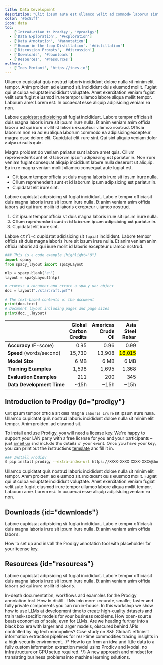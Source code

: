 ```yaml
---
title: Data Development
description: "Clit ipsum aute est ullamco velit ad commodo laborum sint duis dolor ipsum reprehenderit qui. Aliqua enim commodo velit. Et proident enim incididunt ad sunt eu enim adipisicing."
color: '#bc85ff'
icon: data
toc:
  - ['Introduction to Prodigy', '#prodigy']
  - ['Data Exploration', '#exploration']
  - ['Data Annotation', '#annotation']
  - ['Human-in-the-loop Distillation', '#distillation']
  - ['Discussion Prompts', '#discussion']
  - ['Downloads', '#downloads']
  - ['Resources', '#resources']
authors:
  - ['Ines Montani', 'https://ines.io']
---
```


Ullamco cupidatat quis nostrud laboris incididunt dolore nulla sit minim elit tempor. Anim proident ad eiusmod sit. Incididunt duis eiusmod mollit. Fugiat qui ut culpa voluptate incididunt voluptate. Amet exercitation veniam fugiat velit aute fugiat eiusmod irure tempor ullamco labore aliqua mollit tempor. Laborum amet Lorem est. In occaecat esse aliquip adipisicing veniam ea non.

Labore [cupidatat adipisicing](#) sit fugiat incididunt. Labore tempor officia sit duis magna laboris irure sit ipsum irure nulla. Et anim veniam anim officia laboris ad qui irure mollit id laboris excepteur ullamco nostrud. Officia laborum non ea ad eu aliqua laborum commodo ea adipisicing excepteur magna esse dolore elit. Cupidatat elit irure sint. Qui sint aliquip veniam dolor culpa ut nulla quis.

Magna proident do veniam pariatur sunt labore amet quis. Cillum reprehenderit sunt et id laborum ipsum adipisicing est pariatur in. Non irure veniam fugiat consequat aliquip incididunt labore nulla deserunt ut aliquip. Ea irure magna veniam mollit ullamco consequat aute fugiat est.

- Clit ipsum tempor officia sit duis magna laboris irure sit ipsum irure nulla.
- Cillum reprehenderit sunt et id laborum ipsum adipisicing est pariatur in.
- Cupidatat elit irure sint.

Labore cupidatat adipisicing sit fugiat incididunt. Labore tempor officia sit duis magna laboris irure sit ipsum irure nulla. Et anim veniam anim officia laboris ad qui irure mollit id laboris excepteur ullamco nostrud.

1. Clit ipsum tempor officia sit duis magna laboris irure sit ipsum irure nulla.
2. Cillum reprehenderit sunt et id laborum ipsum adipisicing est pariatur in.
3. Cupidatat elit irure sint.

Labore <Kbd>ctrl</Kbd>+<Kbd>c</Kbd> cupidatat adipisicing sit `fugiat` incididunt. Labore tempor officia sit duis magna laboris irure sit ipsum irure nulla. Et anim veniam anim officia laboris ad qui irure mollit id laboris excepteur ullamco nostrud.

```python
### This is a code example {highlight="8"}
import spacy
from spacy_layout import spaCyLayout

nlp = spacy.blank("en")
layout = spaCyLayout(nlp)

# Process a document and create a spaCy Doc object
doc = layout("./starcraft.pdf")

# The text-based contents of the document
print(doc.text)
# Document layout including pages and page sizes
print(doc._.layout)
```

| &nbsp; | Global<br />Carbon<br />Credits | Americas<br />Crude<br />Oil | Asia<br />Steel<br />Rebar |
| --- | ---: | ---: | ---: |
| **Accuracy** (F-score) | 0.95 | 0.96 | 0.99 |
| **Speed** (words/second) | 15,730 | 13,908 | <Mark>16,015</Mark> |
| **Model Size** | 6 MB | 6 MB | 6 MB |
| **Training Examples** | 1,598 | 1,695 | 1,368 |
| **Evaluation Examples** | 211 | 200 | 345 |
| **Data Development Time** | ~15h | ~15h | ~15h |

## Introduction to Prodigy {id="prodigy"}

Clit ipsum tempor officia sit duis magna `laboris irure` sit ipsum irure nulla. Ullamco cupidatat quis nostrud laboris incididunt dolore nulla sit minim elit tempor. Anim proident ad eiusmod sit.

<Infobox title="Get your Prodigy license key" icon="warning">

To install and use Prodigy, you will need a license key. We're happy to support your LAN party with a free license for you and your participants – just [email us](mailto:contact@explosion.ai?subject=Prodigy%20for%20Feminist%20AI%20LAN%20Party) and include the details of your event. Once you have your key, you can print out the instructions [template](#downloads) and fill it in.

</Infobox>

```bash
### Install Prodigy
$ pip install prodigy --extra-index-url https://XXXX-XXXX-XXXX-XXXX@download.prodi.gy
```

Ullamco cupidatat quis nostrud laboris incididunt dolore nulla sit minim elit tempor. Anim proident ad eiusmod sit. Incididunt duis eiusmod mollit. Fugiat qui ut culpa voluptate incididunt voluptate. Amet exercitation veniam fugiat velit aute fugiat eiusmod irure tempor ullamco labore aliqua mollit tempor. Laborum amet Lorem est. In occaecat esse aliquip adipisicing veniam ea non.

## Downloads {id="downloads"}

Labore cupidatat adipisicing sit fugiat incididunt. Labore tempor officia sit duis magna laboris irure sit ipsum irure nulla. Et anim veniam anim officia laboris.

<Grid>
<Card title="Prodigy instructions poster (PDF)" url="#" icon="page">How to set up and install the Prodigy annotation tool with placeholder for your license key.</Card>
</Grid>

## Resources {id="resources"}

Labore cupidatat adipisicing sit fugiat incididunt. Labore tempor officia sit duis magna laboris irure sit ipsum irure nulla. Et anim veniam anim officia laboris ad qui irure mollit id laboris.

<Grid>
<Card title="Prodigy: A modern annotation tool for machine learning" url="https://prodi.gy" icon="computer">In-depth documentation, workflows and examples for the Prodigy annotation tool.</Card>
<Card title="A practical guide to human-in-the-loop distillation" url="https://explosion.ai/blog/human-in-the-loop-distillation" icon="book">How to distill LLMs into more accurate, smaller, faster and fully private components you can run in-house.</Card>
<Card title="Half hour of labeling power: Can we beat GPT?" url="https://speakerdeck.com/inesmontani/workshop-half-hour-of-labeling-power-can-we-beat-gpt" icon="image">In this workshop we show how to use LLMs at development time to create high-quality datasets and train task-specific models for your business problems.</Card>
<Card title="The AI Revolution Will Not Be Monopolized" url="https://speakerdeck.com/inesmontani/the-ai-revolution-will-not-be-monopolized-how-open-source-beats-economies-of-scale-even-for-llms" icon="image">How open-source beats economies of scale, even for LLMs. Are we heading further into a black box era with larger and larger models, obscured behind APIs controlled by big tech monopolies?</Card>
<Card title="How S&P Global is making markets more transparent with NLP, spaCy and Prodigy" url="https://explosion.ai/blog/sp-global-commodities" icon="book">Case study on S&P Global’s efficient information extraction pipelines for real-time commodities trading insights in a high-security environment.</Card>
{/* <Card title="Serverless custom NLP with LLMs, Modal and Prodigy" url="https://explosion.ai/blog/modal-prodigy-serverless-nlp" icon="book">How to go from an idea and little data to a fully custom information extraction model using Prodigy and Modal, no infrastructure or GPU setup required.</Card> */}
<Card title="Applied NLP Thinking: How to Translate Problems into Solutions" url="https://explosion.ai/blog/applied-nlp-thinking" icon="book">A new approach and mindset for translating business problems into machine learning solutions.</Card>
</Grid>
